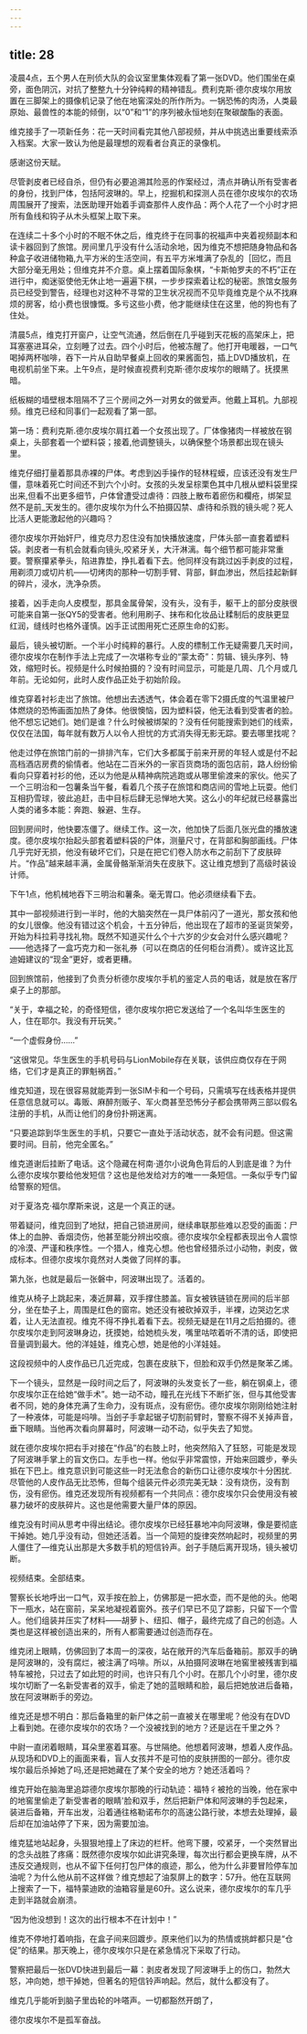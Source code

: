 ```yaml
---
---
---
```

title: 28
---







凌晨4点，五个男人在刑侦大队的会议室里集体观看了第一张DVD。他们围坐在桌旁，面色阴沉，对抗了整整九十分钟纯粹的精神错乱。费利克斯·德尔皮埃尔用放置在三脚架上的摄像机记录了他在地窖深处的所作所为。一锅恐怖的肉汤，人类最原始、最兽性的本能的倾倒，以“0”和“1”的序列被永恒地刻在聚碳酸酯的表面。

维克接手了一项新任务：花一天时间看完其他八部视频，并从中挑选出重要线索添入档案。大家一致认为他是最理想的观看者台真正的录像机。

感谢这份天赋。

尽管剥皮者已经自杀，但仍有必要追溯其险恶的作案经过，清点并确认所有受害者的身份，找到尸体，包括阿波琳的。早上，挖掘机和探测人员在德尔皮埃尔的农场周围展开了搜索，法医助理开始着手调查那件人皮作品：两个人花了一个小时才把所有鱼线和钩子从木头框架上取下来。

在连续二十多个小时的不眠不休之后，维克终于在同事的祝福声中夹着视频副本和读卡器回到了旅馆。房间里几乎没有什么活动余地，因为维克不想把随身物品和各种盒子收进储物箱,九平方米的生活空间，有五平方米堆满了杂乱的［回忆，而且大部分毫无用处；但维克并不介意。桌上摆着国际象棋，“卡斯帕罗夫的不朽”正在进行中，痴迷驱使他无休止地一遍遍下棋，一步步探索着让松的秘密。旅馆女服务员已经受到警告，经理也对这种不寻常的卫生状况视而不见毕竟维克是个从不找麻烦的房客，给小费也很慷慨。多亏这些小费，他才能继续住在这里，他的狗也有了住处。

清晨5点，维克打开窗户，让空气流通，然后倒在几乎碰到天花板的高架床上，把耳塞塞进耳朵，立刻睡了过去。四个小时后，他被冻醒了。他打开电暖器，一口气喝掉两杯咖啡，吞下一片从自助早餐桌上回收的果酱面包，插上DVD播放机，在电视机前坐下来。上午9点，是时候直视费利克斯·德尔皮埃尔的眼睛了。抚摸黑暗。

纸板糊的墙壁根本阻隔不了三个房间之外一对男女的做爱声。他戴上耳机。九部视频。维克已经和同事们一起观看了第一部。

第一场：费利克斯.德尔皮埃尔肩扛着一个女孩出现了。厂体像猪肉一样被放在钢桌上，头部套着一个塑料袋；接着,他调整镜头，以确保整个场景都出现在镜头里。

维克仔细打量着那具赤裸的尸体。考虑到凶手操作的轻林程蟆，应该还没有发生尸僵，意味着死亡时间还不到六个小时。女孩的头发呈棕栗色其中几根从塑料袋里探出来,但看不出更多细节，户体曾遭受过虐待：四肢上散布着瘀伤和欄疮，绑架显然不是前_天发生的。德尔皮埃尔为什么不拍摄囚禁、虐待和杀戮的镜头呢？死人比活人更能激起他的兴趣吗？

德尔皮埃尔开始奸尸，维克尽力忍住没有加快播放速度，尸体头部一直套着塑料袋。剥皮者一有机会就看向镜头,咬紧牙关，大汗淋漓。每个细节都可能非常重要。警察攥紧拳头，陷进靠垫，挣扎着看下去。他同样没有跳过凶手剥皮的过程，用剃须刀或切片机——切烤肉的那种一切割手臂、背部，鲜血渗出，然后挂起新鲜的碎片，浸水，洗净杂质。

接着，凶手走向人皮模型，那具金属骨架，没有头，没有手，躯干上的部分皮肤很可能来自第一张QY5的受害者。他利用刷子、抹布和化妆品让糅制后的皮肤更显红润，缝线时也格外谨慎。凶手正试图用死亡还原生命的幻影。

最后，镜头被切断。一个半小时纯粹的暴行。人皮的標制工作无疑需要几天时间，德尔皮埃尔在制作手法上完成了一次堪称专业的“蒙太奇”：剪辑、镜头序列、特效，缩短时长。视频是什么时候拍摄的？没有时间显示，可能是几周、几个月或几年前。无论如何，此时人皮作品正处于初始阶段。

维克穿着衬衫走岀了旅馆。他想出去透透气，体会着在零下2摄氏度的气温里被尸体燃烧的恐怖画面加热了身体。他很懊恼，因为塑料袋，他无法看到受害者的脸。他不想忘记她们。她们是谁？什么时候被绑架的？没有任何能搜索到她们的线索，仅仅在法国，每年就有数万人以令人担忧的方式消失得无影无踪。要去哪里找呢？

他走过停在旅馆门前的一排排汽车，它们大多都属于前来开房的年轻人或是付不起高档酒店房费的偷情者。他站在二百米外的一家百货商场的面包店前，路人纷纷偷看向只穿着衬衫的他，还以为他是从精神病院逃跑或从哪里偷渡来的家伙。他买了一个三明治和一包薯条当午餐，看着几个孩子在旅馆和商店间的雪地上玩耍。他们互相扔雪球，彼此追赶，击中目标后肆无忌惮地大笑。这么小的年纪就已经暴露岀人类的诸多本能：奔跑、躲避、生存。

回到房间时，他快要冻僵了。继续工作。这一次，他加快了后面几张光盘的播放速度。德尔皮埃尔抬起头部套着塑料袋的尸体，测量尺寸，在背部和胸部画线。尸体几乎完好无损，他没有破坏它们，只是在把它们卷入防水布之前刮下了皮肤碎片。“作品”越来越丰满，金属骨骼渐渐消失在皮肤下。这让维克想到了高级时装设计师。

下午1点，他机械地吞下三明治和薯条。毫无胃口。他必须继续看下去。

其中一部视频进行到一半时，他的大脑突然在一具尸体前闪了一道光，那女孩和他的女儿很像。他没有错过这个机会，十五分钟后，他出现在了超市的圣诞货架旁，开始为科拉莉寻找礼物。既然不知道买什么个十六岁的少女会对什么感兴趣呢？——他选择了一盒巧克力和一张礼券（可以在商店的任何柜台消费）。或许这比瓦迪姆建议的“现金”更好，或者更糟。

回到旅馆前，他接到了负责分析德尔皮埃尔手机的鉴定人员的电话，就是放在客厅桌子上的那部。

“关于，幸福之轮，的奇怪短信，德尔皮埃尔把它发送给了一个名叫华生医生的人，住在耶尔。我没有开玩笑。”

“一个虚假身份……”

“这很常见。华生医生的手机号码与LionMobile存在关联，该供应商仅存在于网络，它们才是真正的罪魁祸首。”

维克知道，现在很容易就能弄到一张SIM卡和一个号码，只需填写在线表格并提供任意信息就可以。毒贩、麻醉剂贩子、军火商甚至恐怖分子都会携带两三部以假名注册的手机，从而让他们的身份扑朔迷离。

“只要追踪到华生医生的手机，只要它一直处于活动状态，就不会有问题。但这需要时间。目前，他完全匿名。”

维克道谢后挂断了电话。这个隐藏在柯南·道尔小说角色背后的人到底是谁？为什么德尔皮埃尔要给他发短信？这也是他发给对方的唯一一条短信。一条似乎专门留给警察的短信。

对于夏洛克·福尔摩斯来说，这是一个真正的谜。

带着疑问，维克回到了地狱，把自己锁进房间，继续串联那些难以忍受的画面：尸体上的血肿、香烟烫伤，他甚至能分辨出咬痕。德尔皮埃尔全程都表现出令人震惊的冷漠、严谨和秩序性。一个猎人，维克心想。他也曾经猎杀过小动物，剥皮，做成标本。但德尔皮埃尔竟然对人类做了同样的事。

第九张，也就是最后一张磐中，阿波琳出现了。活着的。

维克从椅子上跳起来，凑近屏幕，双手撑住膝盖。盲女被铁链锁在房间的后半部分，坐在垫子上，周围是红色的窗帘。她还没有被砍掉双手，半裸，边哭边乞求着，让人无法直视。维克不得不挣扎着看下去。视频无疑是在11月之后拍摄的。德尔皮埃尔走到阿波琳身边，抚摸她，给她梳头发，嘴里咕哝着听不清的话，即使把音量调到最大。他的洋娃娃，维克心想，她是他的小洋娃娃。

这段视频中的人皮作品已几近完成，包裹在皮肤下，但脸和双手仍然是聚苯乙烯。

下一个镜头，显然是一段时间之后了，阿波琳的头发变长了一些，躺在钢桌上，德尔皮埃尔正在给她“做手术”。她一动不动，瞳孔在光线下不断扩张，但与其他受害者不同，她的身体充满了生命力，没有斑点，没有瘀伤。德尔皮埃尔刚刚给她注射了一种液体，可能是吗啡。当刽子手拿起锯子切割前臂时，警察不得不关掉声音，垂下眼睛。当他再次看向屏幕时，阿波琳一动不动，似乎失去了知觉。

就在德尔皮埃尔把右手对接在“作品”的右肢上时，他突然陷入了狂怒，可能是发现了阿波琳手掌上的盲文伤口。左手也一样。他似乎非常震惊，开始来回踱步，拳头抵在下巴上。维克意识到可能这些一时无法愈合的新伤口让德尔皮埃尔十分困扰.尽管他的人皮作品无比恐怖，但每个组装元件必须完美无缺：没有烧伤，没有割伤，没有瘀伤。维克还发现所有视频都有一个共同点：德尔皮埃尔只会使用没有被暴力破坏的皮肤碎片。这也是他需要大量尸体的原因。

维克没有时间从思考中得出结论。德尔皮埃尔已经狂暴地冲向阿波琳，像是要彻底干掉她。她几乎没有动，但她还活着。当一个简短的旋律突然响起时，视频里的男人僵住了—维克认出那是大多数手机的短信铃声。刽子手随后离开现场，镜头被切断。

视频结束。全部结束。

警察长长地呼出一口气，双手按在脸上，仿佛那是一把水壶，而不是他的头。他喝下一瓶水，站在窗前，呆呆地凝视着窗外。孩子们早已不见了踪影，只留下一个雪人。他们组装并压实了材料——胡萝卜、纽扣、帽子，最终完成了自己的创造。人类也是这样被创造出来的，所有人都需要通过创造而存在。

维克闭上眼睛，仿佛回到了本周一的深夜，站在敞开的汽车后备箱前。那双手的确是阿波琳的，没有腐烂，被注满了吗啡。所以，从拍摄阿波琳在地窖里被残害到福特车被抢，只过去了如此短的时间，也许只有几个小时。在那几个小时里，德尔皮埃尔切断了一名新受害者的双手，偷走了她的蓝眼睛和脸，最后把她放进后备箱，放在阿波琳断手的旁边。

维克还是想不明白：那后备箱里的新尸体之前一直被关在哪里呢？他没有在DVD上看到她。在德尔皮埃尔的农场？一个没被找到的地方？还是远在千里之外？

中尉一直闭着眼睛，耳朵里塞着耳塞。与世隔绝。他想着阿波琳，想着人皮作品。从现场和DVD上的画面来看，盲人女孩并不是可怕的皮肤拼图的一部分。德尔皮埃尔最后杀掉她了吗,还是把她藏在了某个安全的地方？她还活着吗？

维克开始在脑海里追踪德尔皮埃尔那晚的行动轨迹：福特彳被抢的当晚，他在家中的地窖里偷走了新受害者的眼睛'脸和双手，然后把新尸体和阿波琳的手包起来，装进后备箱，开车出发，沿着通往格勒诺布尔的高速公路行驶，本想去处理掉，最后却在加油站停了下来，因为需要加油。

维克猛地站起身，头狠狠地撞上了床边的栏杆。他弯下腰，咬紧牙，一个突然冒出的念头战胜了疼痛：既然德尔皮埃尔如此讲究条理，每次出行都会更换车牌，从不违反交通规则，也从不留下任何打包尸体的痕迹，那么，他为什么非要冒险停车加油呢？为什么他从前不这样做？维克想起了油泵屏上的数字：57升。他在互联网上搜索了一下，福特蒙迪欧的油箱容量是60升。这么说来，德尔皮埃尔的车几乎走到半路就会崩溃。

“因为他没想到！这次的出行根本不在计划中！”

维克不停地打着响指，在盒子间来回踱步。原来他们以为的热情或挑衅都只是“仓促”的结果。那天晚上，德尔皮埃尔只是在紧急情况下采取了行动。

警察把最后一张DVD快进到最后一幕：剥皮者发现了阿波琳手上的伤口，勃然大怒，冲向她，想干掉她，但著名的短信铃声响起。然后，就什么都没有了。

维克几乎能听到脑子里齿轮的咔嗒声。一切都豁然开朗了，

德尔皮埃尔不是孤军奋战。